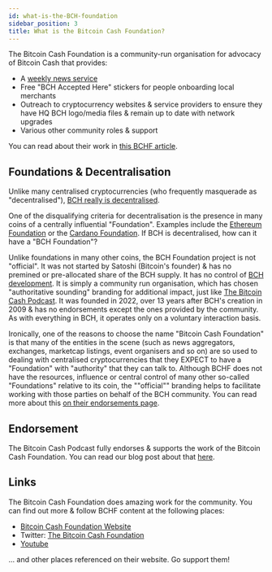 ```yaml
---
id: what-is-the-BCH-foundation
sidebar_position: 3
title: What is the Bitcoin Cash Foundation?
---
```


The Bitcoin Cash Foundation is a community-run organisation for advocacy of Bitcoin Cash that provides:

- A [weekly news service](https://read.cash/@BCHF)
- Free "BCH Accepted Here" stickers for people onboarding local merchants
- Outreach to cryptocurrency websites & service providers to ensure they have HQ BCH logo/media files & remain up to date with network upgrades
- Various other community roles & support

You can read about their work in [this BCHF article](https://medium.com/@BCHF_ORG/year-1-of-the-bchf-4134fd94be76).

## Foundations & Decentralisation

Unlike many centralised cryptocurrencies (who frequently masquerade as "decentralised"), [BCH really is decentralised](/faqs/Decentralisation/is-bitcoin-cash-decentralised).

One of the disqualifying criteria for decentralisation is the presence in many coins of a centrally influential "Foundation". Examples include the [Ethereum Foundation](https://ethereum.foundation/) or the [Cardano Foundation](https://cardanofoundation.org/). If BCH is decentralised, how can it have a "BCH Foundation"?

Unlike foundations in many other coins, the BCH Foundation project is not "official". It was not started by Satoshi (Bitcoin's founder) & has no premined or pre-allocated share of the BCH supply. It has no control of [BCH development](/faqs/Decentralisation/how-does-BCH-governance-work). It is simply a community run organisation, which has chosen "authoritative sounding" branding for additional impact, just like [The Bitcoin Cash Podcast](/about). It was founded in 2022, over 13 years after BCH's creation in 2009 & has no endorsements except the ones provided by the community. As with everything in BCH, it operates only on a voluntary interaction basis.

Ironically, one of the reasons to choose the name "Bitcoin Cash Foundation" is that many of the entities in the scene (such as news aggregators, exchanges, marketcap listings, event organisers and so on) are so used to dealing with centralised cryptocurrencies that they EXPECT to have a "Foundation" with "authority" that they can talk to. Although BCHF does not have the resources, influence or central control of many other so-called "Foundations" relative to its coin, the ""official"" branding helps to facilitate working with those parties on behalf of the BCH community. You can read more about this [on their endorsements page](https://bitcoincashfoundation.org/endorsements/).

## Endorsement

The Bitcoin Cash Podcast fully endorses & supports the work of the Bitcoin Cash Foundation. You can read our blog post about that [here](/).

## Links

The Bitcoin Cash Foundation does amazing work for the community. You can find out more & follow BCHF content at the following places:

- [Bitcoin Cash Foundation Website](https://bitcoincashfoundation.org/)
- Twitter: [The Bitcoin Cash Foundation](https://twitter.com/BCHF_ORG)
- [Youtube](https://www.youtube.com/@BitcoinCashFoundation/videos)

... and other places referenced on their website. Go support them!

